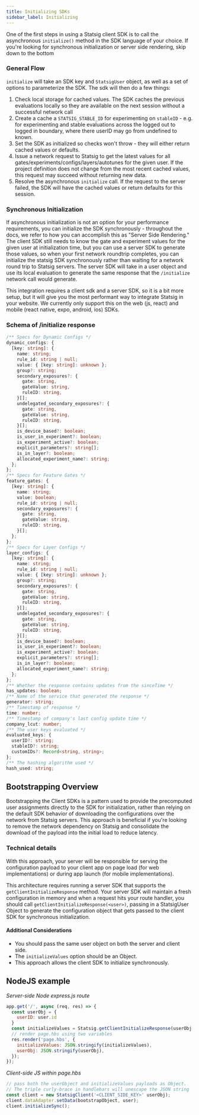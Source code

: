 ```yaml
---
title: Initializing SDKs
sidebar_label: Initializing
---
```


One of the first steps in using a Statsig client SDK is to call the asynchronous `initialize()` method in the SDK language of your choice.
If you're looking for synchronous initialization or server side rendering, skip down to the bottom

### General Flow
`initialize` will take an SDK key and `StatsigUser` object, as well as a set of options to parameterize the SDK.  The sdk will then do a few things:
1. Check local storage for cached values.  The SDK caches the previous evaluations locally so they are available on the next session without a successful network call
2. Create a cache a `STATSIG_STABLE_ID` for experimenting on `stableID` - e.g. for experimenting and stable evaluations across the logged out to logged in boundary, where there userID may go from undefined to known.
3. Set the SDK as initialized so checks won't throw - they will either return cached values or defaults.
4. Issue a network request to Statsig to get the latest values for all gates/experiments/configs/layers/autotunes for the given user.  If the project definition does not change from the most recent cached values, this request may succeed without returning new data.
5. Resolve the asynchronous `initialize` call.  If the request to the server failed, the SDK will have the cached values or return defaults for this session.


### Synchronous Initialization
If asynchronous initialization is not an option for your performance requirements, you can initialize the SDK synchronously - throughout the docs, we refer to how you can accomplish this as "Server Side Rendering."
The client SDK still needs to know the gate and experiment values for the given user at initialization time, but you can use a server SDK to generate those values, so when your first network roundtrip completes, you can initialize the statsig SDK synchronously rather than waiting for a network round trip to Statsig servers.
The server SDK will take in a user object and use its local evaluation to generate the same response that the `/initialize` network call would generate.

This integration requires a client sdk and a server SDK, so it is a bit more setup, but it will give you the most performant way to integrate Statsig in your website. We currently only support this on the web (js, react) and mobile (react native, expo, android, ios) SDKs.

### Schema of /initialize response
```typescript
/** Specs for Dynamic Configs */
dynamic_configs: {
  [key: string]: {
    name: string;
    rule_id: string | null;
    value: { [key: string]: unknown };
    group?: string;
    secondary_exposures?: {
      gate: string,
      gateValue: string,
      ruleID: string,
    }[];
    undelegated_secondary_exposures?: {
      gate: string,
      gateValue: string,
      ruleID: string,
    }[];
    is_device_based?: boolean;
    is_user_in_experiment?: boolean;
    is_experiment_active?: boolean;
    explicit_parameters?: string[];
    is_in_layer?: boolean;
    allocated_experiment_name?: string;
  };
};
/** Specs for Feature Gates */
feature_gates: {
  [key: string]: {
    name: string;
    value: boolean;
    rule_id: string | null;
    secondary_exposures?: {
      gate: string,
      gateValue: string,
      ruleID: string,
    }[];
  };
};
/** Specs for Layer Configs */
layer_configs: {
  [key: string]: {
    name: string;
    rule_id: string | null;
    value: { [key: string]: unknown };
    group?: string;
    secondary_exposures?: {
      gate: string,
      gateValue: string,
      ruleID: string,
    }[];
    undelegated_secondary_exposures?: {
      gate: string,
      gateValue: string,
      ruleID: string,
    }[];
    is_device_based?: boolean;
    is_user_in_experiment?: boolean;
    is_experiment_active?: boolean;
    explicit_parameters?: string[];
    is_in_layer?: boolean;
    allocated_experiment_name?: string;
  };
};
/** Whether the response contains updates from the sinceTime */
has_updates: boolean;
/** Name of the service that generated the response */
generator: string;
/** Timestamp of response */
time: number;
/** Timestamp of company's last config update time */
company_lcut: number;
/** The user keys evaluated */
evaluated_keys: {
  userID?: string;
  stableID?: string;
  customIDs?: Record<string, string>;
};
/** The hashing algorithm used */
hash_used: string; 
```


## Bootstrapping Overview

Bootstrapping the Client SDKs is a pattern used to provide the precomputed user assignments directly to the SDK for initialization, rather than relying on the default SDK behavior of downloading the configurations over the network from Statsig servers. This approach is beneficial if you're looking to remove the network dependency on Statsig and consolidate the download of the payload into the initial load to reduce latency. 

### Technical details 

With this approach, your server will be responsible for serving the configuration payload to your client app on page load (for web implementations) or during app launch (for mobile implementations).

This architecture requires running a server SDK that supports the `getClientInitializeResponse` method. 
Your server SDK will maintain a fresh configuration in memory and when a request hits your route handler, you should call `getClientInitializeResponse(<user>)`, passing in a StatsigUser Object to generate the configuration object that gets passed to the client SDK for synchronous initialization.

#### Additional Considerations

* You should pass the same user object on both the server and client side.
* The `initializeValues` option should be an Object.
* This approach allows the client SDK to initialize synchronously.

## NodeJS example

_Server-side Node express.js route_
```js
app.get('/', async (req, res) => { 
  const userObj = { 
    userID: user.id
  }   
  const initializeValues = Statsig.getClientInitializeResponse(userObj, null, {hash: "djb2"});
  // render page.hbs using two variables
  res.render('page.hbs', {    
    initializeValues: JSON.stringify(initializeValues),
    userObj: JSON.stringify(userObj),
  });
});
```

_Client-side JS within page.hbs_
```js
// pass both the userObject and initializeValues payloads as Object.
// The triple curly-brace in handlebars will unescape the JSON string
const client = new StatsigClient('<CLIENT_SIDE_KEY>' userObj);
client.dataAdapter.setData(bootstrapObject, user);
client.initializeSync();
```

